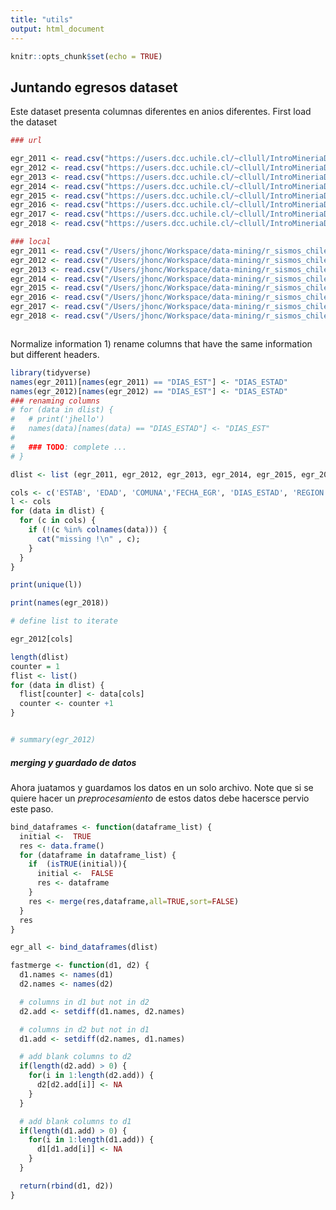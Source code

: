 ```yaml
---
title: "utils"
output: html_document
---
```


```r
knitr::opts_chunk$set(echo = TRUE)
```

## Juntando egresos dataset
Este dataset presenta columnas diferentes en anios diferentes. First load the dataset 
```r

### url

egr_2011 <- read.csv("https://users.dcc.uchile.cl/~cllull/IntroMineriaDatos/DataSets/DatosEgresoHospitales/egr_2011.csv", sep=";", header=TRUE)
egr_2012 <- read.csv("https://users.dcc.uchile.cl/~cllull/IntroMineriaDatos/DataSets/DatosEgresoHospitales/egr_2012.csv", sep=";", header=TRUE)
egr_2013 <- read.csv("https://users.dcc.uchile.cl/~cllull/IntroMineriaDatos/DataSets/DatosEgresoHospitales/egr_2013.csv", sep=";", header=TRUE)
egr_2014 <- read.csv("https://users.dcc.uchile.cl/~cllull/IntroMineriaDatos/DataSets/DatosEgresoHospitales/egr_2014.csv", sep=";", header=TRUE)
egr_2015 <- read.csv("https://users.dcc.uchile.cl/~cllull/IntroMineriaDatos/DataSets/DatosEgresoHospitales/egr_2015.csv", sep=";", header=TRUE)
egr_2016 <- read.csv("https://users.dcc.uchile.cl/~cllull/IntroMineriaDatos/DataSets/DatosEgresoHospitales/egr_2016.csv", sep=";", header=TRUE)
egr_2017 <- read.csv("https://users.dcc.uchile.cl/~cllull/IntroMineriaDatos/DataSets/DatosEgresoHospitales/egr_2017.csv", sep=";", header=TRUE)
egr_2018 <- read.csv("https://users.dcc.uchile.cl/~cllull/IntroMineriaDatos/DataSets/DatosEgresoHospitales/egr_2018.csv", sep=";", header=TRUE)

### local
egr_2011 <- read.csv("/Users/jhonc/Workspace/data-mining/r_sismos_chile/Datasets/egresoHospitales/egr_2011.csv", sep=";", header=TRUE)
egr_2012 <- read.csv("/Users/jhonc/Workspace/data-mining/r_sismos_chile/Datasets/egresoHospitales/egr_2012.csv", sep=";", header=TRUE)
egr_2013 <- read.csv("/Users/jhonc/Workspace/data-mining/r_sismos_chile/Datasets/egresoHospitales/egr_2013.csv", sep=";", header=TRUE)
egr_2014 <- read.csv("/Users/jhonc/Workspace/data-mining/r_sismos_chile/Datasets/egresoHospitales/egr_2014.csv", sep=";", header=TRUE)
egr_2015 <- read.csv("/Users/jhonc/Workspace/data-mining/r_sismos_chile/Datasets/egresoHospitales/egr_2015.csv", sep=";", header=TRUE)
egr_2016 <- read.csv("/Users/jhonc/Workspace/data-mining/r_sismos_chile/Datasets/egresoHospitales/egr_2016.csv", sep=";", header=TRUE)
egr_2017 <- read.csv("/Users/jhonc/Workspace/data-mining/r_sismos_chile/Datasets/egresoHospitales/egr_2017.csv", sep=";", header=TRUE)
egr_2018 <- read.csv("/Users/jhonc/Workspace/data-mining/r_sismos_chile/Datasets/egresoHospitales/egr_2018.csv", sep=";", header=TRUE)



```

Normalize information
1) rename columns that have the same information but different headers.
```r
library(tidyverse)
names(egr_2011)[names(egr_2011) == "DIAS_EST"] <- "DIAS_ESTAD"
names(egr_2012)[names(egr_2012) == "DIAS_EST"] <- "DIAS_ESTAD"
### renaming columns
# for (data in dlist) {
#   # print('jhello')
#   names(data)[names(data) == "DIAS_ESTAD"] <- "DIAS_EST"
# 
#   ### TODO: complete ...
# }

dlist <- list (egr_2011, egr_2012, egr_2013, egr_2014, egr_2015, egr_2016, egr_2017, egr_2018)

cols <- c('ESTAB', 'EDAD', 'COMUNA','FECHA_EGR', 'DIAS_ESTAD', 'REGION','DIAG1','DIAG2')
l <- cols
for (data in dlist) {
  for (c in cols) {
    if (!(c %in% colnames(data))) {
      cat("missing !\n" , c);
    } 
  }
}

print(unique(l)) 

print(names(egr_2018))

# define list to iterate

egr_2012[cols]

length(dlist)
counter = 1
flist <- list()
for (data in dlist) {
  flist[counter] <- data[cols]  
  counter <- counter +1 
}


# summary(egr_2012)
```

##### merging y guardado de datos
Ahora juatamos y guardamos los datos en un solo archivo. Note que si se quiere hacer un *preprocesamiento* de estos datos debe hacersce pervio este paso.

```r

bind_dataframes <- function(dataframe_list) {
  initial <-  TRUE
  res <- data.frame()
  for (dataframe in dataframe_list) {
    if  (isTRUE(initial)){
      initial <-  FALSE
      res <- dataframe
    }
    res <- merge(res,dataframe,all=TRUE,sort=FALSE)
  }
  res
}

egr_all <- bind_dataframes(dlist)
```

```r


fastmerge <- function(d1, d2) {
  d1.names <- names(d1)
  d2.names <- names(d2)

  # columns in d1 but not in d2
  d2.add <- setdiff(d1.names, d2.names)

  # columns in d2 but not in d1
  d1.add <- setdiff(d2.names, d1.names)

  # add blank columns to d2
  if(length(d2.add) > 0) {
    for(i in 1:length(d2.add)) {
      d2[d2.add[i]] <- NA
    }
  }

  # add blank columns to d1
  if(length(d1.add) > 0) {
    for(i in 1:length(d1.add)) {
      d1[d1.add[i]] <- NA
    }
  }

  return(rbind(d1, d2))
}
```
